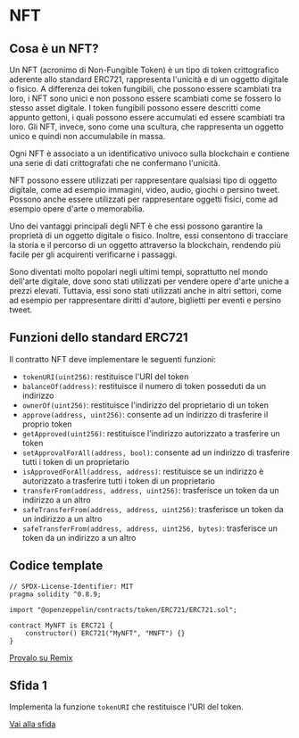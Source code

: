 # NFT

## Cosa è un NFT?

Un NFT (acronimo di Non-Fungible Token) è un tipo di token crittografico aderente allo standard ERC721, rappresenta l'unicità e di un oggetto digitale o fisico. A differenza dei token fungibili, che possono essere scambiati tra loro, i NFT sono unici e non possono essere scambiati come se fossero lo stesso asset digitale. I token fungibili possono essere descritti come appunto gettoni, i quali possono essere accumulati ed essere scambiati tra loro. Gli NFT, invece, sono come una scultura, che rappresenta un oggetto unico e quindi non accumulabile in massa.

Ogni NFT è associato a un identificativo univoco sulla blockchain e contiene una serie di dati crittografati che ne confermano l'unicità.

NFT possono essere utilizzati per rappresentare qualsiasi tipo di oggetto digitale, come ad esempio immagini, video, audio, giochi o persino tweet. Possono anche essere utilizzati per rappresentare oggetti fisici, come ad esempio opere d'arte o memorabilia.

Uno dei vantaggi principali degli NFT è che essi possono garantire la proprietà di un oggetto digitale o fisico. Inoltre, essi consentono di tracciare la storia e il percorso di un oggetto attraverso la blockchain, rendendo più facile per gli acquirenti verificarne i passaggi.

Sono diventati molto popolari negli ultimi tempi, soprattutto nel mondo dell'arte digitale, dove sono stati utilizzati per vendere opere d'arte uniche a prezzi elevati. Tuttavia, essi sono stati utilizzati anche in altri settori, come ad esempio per rappresentare diritti d'autore, biglietti per eventi e persino tweet.

## Funzioni dello standard ERC721

Il contratto NFT deve implementare le seguenti funzioni:

- `tokenURI(uint256)`: restituisce l'URI del token
- `balanceOf(address)`: restituisce il numero di token posseduti da un indirizzo
- `ownerOf(uint256)`: restituisce l'indirizzo del proprietario di un token
- `approve(address, uint256)`: consente ad un indirizzo di trasferire il proprio token
- `getApproved(uint256)`: restituisce l'indirizzo autorizzato a trasferire un token
- `setApprovalForAll(address, bool)`: consente ad un indirizzo di trasferire tutti i token di un proprietario
- `isApprovedForAll(address, address)`: restituisce se un indirizzo è autorizzato a trasferire tutti i token di un proprietario
- `transferFrom(address, address, uint256)`: trasferisce un token da un indirizzo a un altro
- `safeTransferFrom(address, address, uint256)`: trasferisce un token da un indirizzo a un altro
- `safeTransferFrom(address, address, uint256, bytes)`: trasferisce un token da un indirizzo a un altro

## Codice template

```solidity filename="Nft.sol" copy
// SPDX-License-Identifier: MIT
pragma solidity ^0.8.9;

import "@openzeppelin/contracts/token/ERC721/ERC721.sol";

contract MyNFT is ERC721 {
    constructor() ERC721("MyNFT", "MNFT") {}
}

```

[Provalo su Remix](https://remix.ethereum.org/#code=Ly8gU1BEWC1MaWNlbnNlLUlkZW50aWZpZXI6IE1JVApwcmFnbWEgc29saWRpdHkgXjAuOC45OwoKaW1wb3J0ICJAb3BlbnplcHBlbGluL2NvbnRyYWN0c0A0LjguMC90b2tlbi9FUkM3MjEvRVJDNzIxLnNvbCI7Cgpjb250cmFjdCBNeU5GVCBpcyBFUkM3MjEgewogICAgY29uc3RydWN0b3IoKSBFUkM3MjEoIk15TkZUIiwgIk1ORlQiKSB7fQp9Cg)

## Sfida 1

Implementa la funzione `tokenURI` che restituisce l'URI del token.

[Vai alla sfida](https://gitpod.io/#https://github.com/blockchainsigint/sfide-blockchain/tree/main/rentable-nft)
